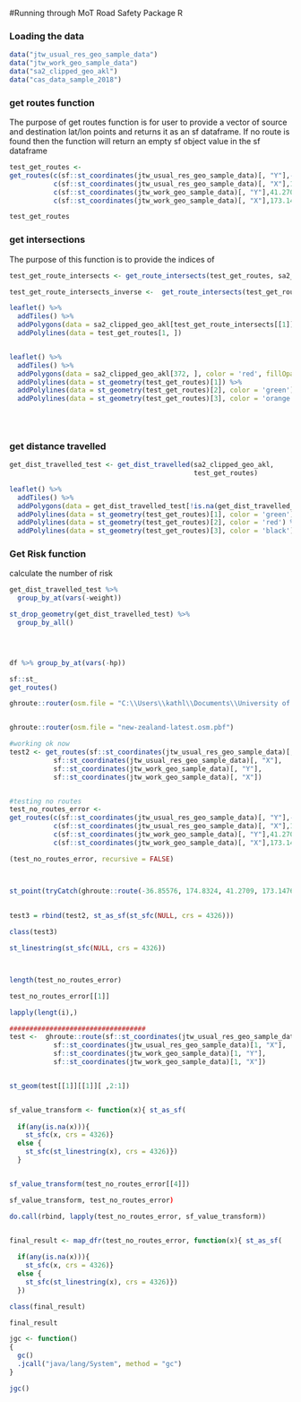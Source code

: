 
#Running through MoT Road Safety Package R

### Loading the data

```r

data("jtw_usual_res_geo_sample_data")
data("jtw_work_geo_sample_data")
data("sa2_clipped_geo_akl")
data("cas_data_sample_2018")

```


### get routes function

The purpose of get routes function is for user to provide a vector of source 
and destination lat/lon points and returns it as an sf dataframe. 
If no route is found then the function will return an empty sf object value 
in the sf dataframe

```r

test_get_routes <-  
get_routes(c(sf::st_coordinates(jtw_usual_res_geo_sample_data)[, "Y"],-36.85576),
           c(sf::st_coordinates(jtw_usual_res_geo_sample_data)[, "X"],174.8324),
           c(sf::st_coordinates(jtw_work_geo_sample_data)[, "Y"],41.2709),
           c(sf::st_coordinates(jtw_work_geo_sample_data)[, "X"],173.1476))

test_get_routes

```

### get intersections

The purpose of this function is to provide the indices of

```r

test_get_route_intersects <- get_route_intersects(test_get_routes, sa2_clipped_geo_akl)

test_get_route_intersects_inverse <-  get_route_intersects(test_get_routes, sa2_clipped_geo_akl, inverse = TRUE)

leaflet() %>% 
  addTiles() %>%
  addPolygons(data = sa2_clipped_geo_akl[test_get_route_intersects[[1]], ], color = 'red') %>% 
  addPolylines(data = test_get_routes[1, ])


leaflet() %>% 
  addTiles() %>%
  addPolygons(data = sa2_clipped_geo_akl[372, ], color = 'red', fillOpacity = .2) %>% 
  addPolylines(data = st_geometry(test_get_routes)[1]) %>% 
  addPolylines(data = st_geometry(test_get_routes)[2], color = 'green') %>% 
  addPolylines(data = st_geometry(test_get_routes)[3], color = 'orange') 
  

  

```

### get distance travelled

```r

get_dist_travelled_test <- get_dist_travelled(sa2_clipped_geo_akl,                        
                                              test_get_routes)

leaflet() %>% 
  addTiles() %>%
  addPolygons(data = get_dist_travelled_test[!is.na(get_dist_travelled_test$weight), ], opacity = .1,  color = 'blue') %>% 
  addPolylines(data = st_geometry(test_get_routes)[1], color = 'green') %>% 
  addPolylines(data = st_geometry(test_get_routes)[2], color = 'red') %>% 
  addPolylines(data = st_geometry(test_get_routes)[3], color = 'black') 


```

### Get Risk function

calculate the number of risk 

```r



get_dist_travelled_test %>% 
  group_by_at(vars(-weight))

st_drop_geometry(get_dist_travelled_test) %>%
  group_by_all()
  



df %>% group_by_at(vars(-hp))
```






```r

sf::st_
get_routes()

ghroute::router(osm.file = "C:\\Users\\kathl\\Documents\\University of Auckland\\Mprof Data Science\\COMPSCI 791 Industry Research Project - MoT Trafficalmr Package in R\\MoT_road_safety_proj\\osm\\new-zealand-latest.osm.pbf")


ghroute::router(osm.file = "new-zealand-latest.osm.pbf")

#working ok now
test2 <- get_routes(sf::st_coordinates(jtw_usual_res_geo_sample_data)[, "Y"],
           sf::st_coordinates(jtw_usual_res_geo_sample_data)[, "X"],
           sf::st_coordinates(jtw_work_geo_sample_data)[, "Y"],
           sf::st_coordinates(jtw_work_geo_sample_data)[, "X"])


#testing no routes
test_no_routes_error <-  
get_routes(c(sf::st_coordinates(jtw_usual_res_geo_sample_data)[, "Y"],-36.85576),
           c(sf::st_coordinates(jtw_usual_res_geo_sample_data)[, "X"],174.8324),
           c(sf::st_coordinates(jtw_work_geo_sample_data)[, "Y"],41.2709),
           c(sf::st_coordinates(jtw_work_geo_sample_data)[, "X"],173.1476))

(test_no_routes_error, recursive = FALSE)



st_point(tryCatch(ghroute::route(-36.85576, 174.8324, 41.2709, 173.1476), error = function(e) NA))
  
  
test3 = rbind(test2, st_as_sf(st_sfc(NULL, crs = 4326)))

class(test3)

st_linestring(st_sfc(NULL, crs = 4326))



length(test_no_routes_error)

test_no_routes_error[[1]]

lapply(lengt(i),)

##################################
test <-  ghroute::route(sf::st_coordinates(jtw_usual_res_geo_sample_data)[1, "Y"],
           sf::st_coordinates(jtw_usual_res_geo_sample_data)[1, "X"],
           sf::st_coordinates(jtw_work_geo_sample_data)[1, "Y"],
           sf::st_coordinates(jtw_work_geo_sample_data)[1, "X"])


st_geom(test[[1]][[1]][ ,2:1])


sf_value_transform <- function(x){ st_as_sf(
  
  if(any(is.na(x))){
    st_sfc(x, crs = 4326)}
  else {
    st_sfc(st_linestring(x), crs = 4326)})
  }


sf_value_transform(test_no_routes_error[[4]])

sf_value_transform, test_no_routes_error)

do.call(rbind, lapply(test_no_routes_error, sf_value_transform))


final_result <- map_dfr(test_no_routes_error, function(x){ st_as_sf(
  
  if(any(is.na(x))){
    st_sfc(x, crs = 4326)}
  else {
    st_sfc(st_linestring(x), crs = 4326)})
  })

class(final_result)

final_result

jgc <- function()
{
  gc()
  .jcall("java/lang/System", method = "gc")
} 

jgc()

```



